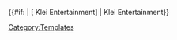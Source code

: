 <includeonly>{{#if:{{{1|}}} | [{{{1}}} Klei Entertainment] | Klei Entertainment}}</includeonly><noinclude>{{doc}}

[[Category:Templates]]</noinclude>